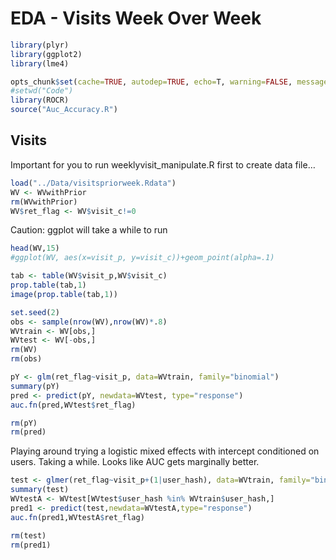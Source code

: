 EDA - Visits Week Over Week
========================================================

```r
library(plyr)
library(ggplot2)
library(lme4)

opts_chunk$set(cache=TRUE, autodep=TRUE, echo=T, warning=FALSE, message=FALSE)
#setwd("Code")
library(ROCR)
source("Auc_Accuracy.R")

```

Visits
------------
Important for you to run weeklyvisit_manipulate.R first to create data file...

```r
load("../Data/visitspriorweek.Rdata")
WV <- WVwithPrior
rm(WVwithPrior)
WV$ret_flag <- WV$visit_c!=0 

```

Caution:  ggplot will take a while to run

```r
head(WV,15)
#ggplot(WV, aes(x=visit_p, y=visit_c))+geom_point(alpha=.1)
```

```r
tab <- table(WV$visit_p,WV$visit_c)
prop.table(tab,1)
image(prop.table(tab,1))
```

```r
set.seed(2)
obs <- sample(nrow(WV),nrow(WV)*.8)
WVtrain <- WV[obs,]
WVtest <- WV[-obs,]
rm(WV)
rm(obs)
```


```r
pY <- glm(ret_flag~visit_p, data=WVtrain, family="binomial")
summary(pY)
pred <- predict(pY, newdata=WVtest, type="response")
auc.fn(pred,WVtest$ret_flag)

rm(pY)
rm(pred)
````

Playing around trying a logistic mixed effects with intercept conditioned on users.  Taking a while.  Looks like AUC gets marginally better.  

```r
test <- glmer(ret_flag~visit_p+(1|user_hash), data=WVtrain, family="binomial")
summary(test)
WVtestA <- WVtest[WVtest$user_hash %in% WVtrain$user_hash,]
pred1 <- predict(test,newdata=WVtestA,type="response")
auc.fn(pred1,WVtestA$ret_flag)

rm(test)
rm(pred1)
```
